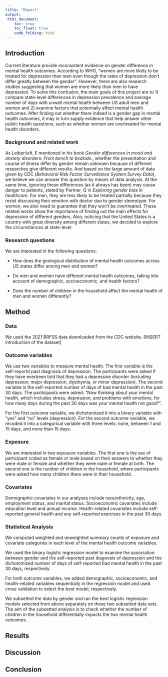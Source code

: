 ```yaml
---
title: "Report"
output: 
 html_document:
    toc: true
    toc_float: true
    code_folding: hide
---
```


## Introduction
Current literature provide inconsistent evidence on gender difference in mental health outcomes. According to WHO, “women are more likely to be treated for depression than men even though the rates of depression don’t differ greatly between the gender”. However, there are also research studies suggesting that women are more likely than men to have depression. To solve this confusion, the main goals of this project are to 1) compare state-level differences in depression prevalence and average number of days with unwell mental health between US adult men and women and 2) examine factors that potentially affect mental health outcomes. After finding out whether there indeed is a gender gap in mental health outcomes, it may in turn supply evidence that help answer other public health questions, such as whether women are overtreated for mental health disorders. 

### Background and related work
As Leibenluft, E mentioned in his book *Gender differences in mood and anxiety disorders: From bench to bedside.*, whether the presentation and course of illness differ by gender remain unknown because of different researches give different results. And based on the large amount of data given by CDC (*Behavioral Risk Factor Surveillance System Survey Data*), we believe we can answer this question by means of data analysis. At the same time, ignoring these differences (as it always has been) may cause danger to patients, stated by Partner, Q in *Exploring gender bias in healthcare*. For men, they are less likely to be treated partially because they resist discussing their emotion with doctor due to gender stereotype. For women, we also need to guarantee that they won't be overtreated. These related works show the importance of finding out the main effects for depression of different genders. Also, noticing that the United States is a country with great diversity among different states, we decided to explore the circumstances at state-level. 

### Research questions
We are interested in the following questions:

* How does the geological distribution of mental health outcomes across US states differ among men and women?

* Do men and women have different mental health outcomes, taking into account of demographic, socioeconomic, and health factors?

* Does the number of children in the household affect the mental health of men and women differently?

## Method

### Data
We used the 2021 BRFSS data downloaded from the CDC website. [INSERT introduction of the dataset]

### Outcome variables
We use two variables to measure mental health. The first variable is the self-reportd past diagnosis of depression. The participants were asked if they have everbeen told that they had a depressive disorder (including depression, major depression, dysthymia, or minor depression). The second variable is the self-reported number of days of bad mental health in the past 30 days. The participants were asked: "Now thinking about your mental health, which includes stress, depression, and problems with emotions, for how many days during the past 30 days was your mental health not good?". 

For the first outcome variable, we dichotomized it into a binary variable with "yes" and "no" levels (depression). For the second outcome variable, we recoded it into a categorical variable with three levels: none, between 1 and 15 days, and more than 15 days.  

### Exposure
We are interested in two exposure variables. The first one is the sex of participant coded as female or male based on their answers to whether they were male or female and whether they were male or female at birth. The second one is the number of children in the household, where participants were asked how many children there were in their household. 

### Covariates
Demographic covariates in our analyses include race/ethnicity, age, employment status, and marital status. Socioeconomic cavariates include education level and annual income. Health-related covariates include self-reported general health and any self-reported exercises in the past 30 days.

### Statistical Analysis
We computed weighted and unweighted summary counts of exposure and covariate categories in each level of the mental health outcome variables. 

We used the binary logistic regression model to examine the association between gender and the self-reported past diagnosis of depression and the dichotomized number of days of self-reported bad mental health in the past 30 days, respectively. 

For both outcome variables, we added demographic, socioeconomic, and health-related variables sequentially in the regression model and used cross validation to select the best model, respectively.

We subsetted the data by gender and ran the best logistic regression models selected from above separately on these two subsetted data sets. The aim of the subsetted analysis is to check whether the number of children in the household differentially impacts the two mental health outcomes. 


## Results


## Discussion


## Conclusion